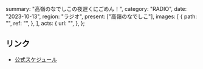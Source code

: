   summary: "高嶺のなでしこの夜遅くにごめん！",
  category: "RADIO",
  date: "2023-10-13",
  region: "ラジオ",
  present: ["高嶺のなでしこ"],
  images: [
    {
      path: "",
      ref: "",
    },
  ],
  acts: {
    url: "",
  },
};

## リンク

- [公式スケジュール](https://takanenonadeshiko.jp/?p=1009)
